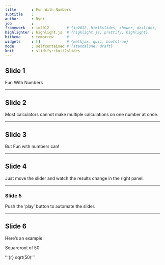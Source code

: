 ```yaml
---
title       : Fun With Numbers  
subtitle    : 
author      : Ryni
job         : 
framework   : io2012        # {io2012, html5slides, shower, dzslides, ...}
highlighter : highlight.js  # {highlight.js, prettify, highlight}
hitheme     : tomorrow      # 
widgets     : []            # {mathjax, quiz, bootstrap}
mode        : selfcontained # {standalone, draft}
knit        : slidify::knit2slides
---
```


## Slide 1

Fun With Numbers

---

## Slide 2

Most calculators cannot make multiple calculations on one number at once.

---

## Slide 3

But Fun with numbers can!

---

## Slide 4

Just move the slider and watch the results change in the right panel.

---

### Slide 5

Push the 'play' button to automate the slider.

---

## Slide 6

Here's an example:

Squareroot of 50

'''{r}
sqrt(50)
'''